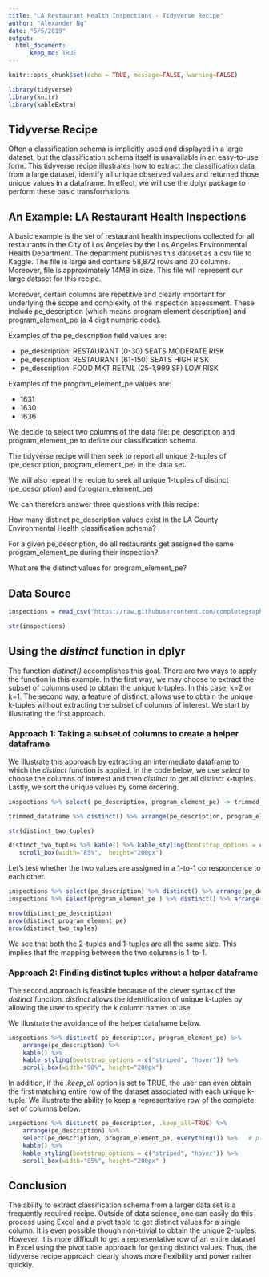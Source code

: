 ```yaml
---
title: "LA Restaurant Health Inspections - Tidyverse Recipe"
author: "Alexander Ng"
date: "5/5/2019"
output: 
  html_document:
      keep_md: TRUE
---
```


```r
knitr::opts_chunk$set(echo = TRUE, message=FALSE, warning=FALSE)
```

```r
library(tidyverse)
library(knitr)
library(kableExtra)
```
## Tidyverse Recipe

Often a classification schema is implicitly used and displayed in a large dataset, but the classification schema itself is unavailable in an easy-to-use form.   This tidyverse recipe illustrates how to extract the classification data from a large dataset, identify all unique observed values and returned those unique values in a dataframe.   In effect, we will use the dplyr package to perform these basic transformations.

## An Example:  LA Restaurant Health Inspections

A basic example is the set of restaurant health inspections collected for all restaurants in the City of Los Angeles by the Los Angeles Environmental Health Department.   The department publishes this dataset as a csv file to Kaggle.  The file is large and contains 58,872 rows and 20 columns.   Moreover, file is approximately 14MB in size.  This file will represent our large dataset for this recipe.

Moreover, certain columns are repetitive and clearly important for underlying the scope and complexity of the inspection assessment.  These include pe_description (which means program element description) and program_element_pe (a 4 digit numeric code).

Examples of the pe_description field values are:

* pe_description:  RESTAURANT (0-30) SEATS MODERATE RISK
* pe_description:  RESTAURANT (61-150) SEATS HIGH RISK
* pe_description:  FOOD MKT RETAIL (25-1,999 SF) LOW RISK

Examples of the program_element_pe values are:

* 1631
* 1630
* 1636

We decide to select two columns of the data file:  pe_description and program_element_pe to define our classification schema.

The tidyverse recipe will then seek to report all unique 2-tuples of (pe_description, program_element_pe) in the data set.

We will also repeat the recipe to seek all unique 1-tuples of distinct (pe_description) and (program_element_pe)

We can therefore answer three questions with this recipe:

How many distinct pe_description values exist in the LA County Environmental Health classification schema?

For a given pe_description, do all restaurants get assigned the same program_element_pe during their inspection?

What are the distinct values for program_element_pe?

## Data Source

```r
inspections = read_csv("https://raw.githubusercontent.com/completegraph/DataStore/master/Tidyverse/restaurant-and-market-health-inspections.csv")

str(inspections)
```
## Using the *distinct* function in dplyr

The function *distinct()* accomplishes this goal.  There are two ways to apply the function in this example.
In the first way, we may choose to extract the subset of columns used to obtain the unique k-tuples.   In this case, k=2 or k=1.   The second way, a feature of distinct, allows use to obtain the unique k-tuples without extracting the subset of columns of interest.   We start by illustrating the first approach.

### Approach 1: Taking a subset of columns to create a helper dataframe

We illustrate this approach by extracting an intermediate dataframe to which the *distinct* function is applied.
In the code below, we use *select* to choose the columns of interest and then *distinct* to get all distinct k-tuples.
Lastly, we sort the unique values by some ordering.

```r

inspections %>% select( pe_description, program_element_pe) -> trimmed_dataframe

trimmed_dataframe %>% distinct() %>% arrange(pe_description, program_element_pe) -> distinct_two_tuples

str(distinct_two_tuples)

distinct_two_tuples %>% kable() %>% kable_styling(bootstrap_options = c("striped", "hover")) %>%
   scroll_box(width="85%",  height="200px")

```

Let's test whether the two values are assigned in a 1-to-1 correspondence to each other.  


```r
inspections %>% select(pe_description) %>% distinct() %>% arrange(pe_description) -> distinct_pe_description
inspections %>% select(program_element_pe ) %>% distinct() %>% arrange(program_element_pe) -> distinct_program_element_pe

nrow(distinct_pe_description)
nrow(distinct_program_element_pe)
nrow(distinct_two_tuples)
```

We see that both the 2-tuples and 1-tuples are all the same size.   This implies that the mapping between the two columns is 1-to-1.  

### Approach 2: Finding distinct tuples without a helper dataframe

The second approach is feasible because of the clever syntax of the *distinct* function.
*distinct* allows the identification of unique k-tuples by allowing the user to specify the k column names to use.


We illustrate the avoidance of the helper dataframe below.


```r

inspections %>% distinct( pe_description, program_element_pe) %>% 
    arrange(pe_description) %>% 
    kable() %>% 
    kable_styling(bootstrap_options = c("striped", "hover")) %>%
    scroll_box(width="90%", height="200px")
```


  In addition, if the *.keep_all* option is set to TRUE, the user can even obtain the first matching entire row of the dataset associated with each unique k-tuple. We illustrate the ability to keep a representative row of the complete set of columns below.

```r
inspections %>% distinct( pe_description, .keep_all=TRUE) %>% 
    arrange(pe_description) %>% 
    select(pe_description, program_element_pe, everything()) %>%   # place the pe_description column first
    kable() %>% 
    kable_styling(bootstrap_options = c("striped", "hover")) %>%
    scroll_box(width="85%", height="200px" )
```

## Conclusion

The ability to extract classification schema from a larger data set is a frequently required recipe.  Outside of data science, one can easily do this process using Excel and a pivot table to get distinct values for a single column.  It is even possible though non-trivial to obtain the unique 2-tuples.  However, it is more difficult to get a representative row of an entire dataset in Excel using the pivot table approach for getting distinct values.   Thus, the tidyverse recipe approach clearly shows more flexibility and power rather quickly.


